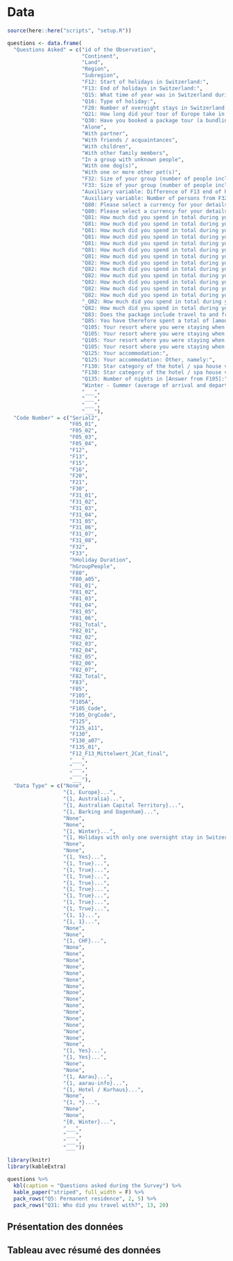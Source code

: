 # Data
```r
source(here::here("scripts", "setup.R"))
```

```r
questions <- data.frame(
  "Questions Asked" = c("id of the Observation",
                        "Continent",
                        "Land",
                        "Region",
                        "Subregion",
                        "F12: Start of holidays in Switzerland:",
                        "F13: End of holidays in Switzerland:",
                        "Q15: What time of year was in Switzerland during your holidays?",
                        "Q16: Type of holiday:",
                        "F20: Number of overnight stays in Switzerland:",
                        "Q21: How long did your tour of Europe take in total (including Switzerland)?",
                        "Q30: Have you booked a package tour (a bundling of arrival and departure, accommodation and/or other tourist services on site)?",
                        "Alone",
                        "With partner",
                        "With friends / acquaintances",
                        "With children",
                        "With other family members",
                        "In a group with unknown people",
                        "With one dog(s)",
                        "With one or more other pet(s)",
                        "F32: Size of your group (number of people including yourself):",
                        "F33: Size of your group (number of people including yourself but excluding people you don't know):",
                        "Auxiliary variable: Difference of F13 end of holiday CH minus F12 start of holiday CH plus 1",
                        "Auxiliary variable: Number of persons from F32 / F33 travel group",
                        "Q80: Please select a currency for your details:",
                        "Q80: Please select a currency for your details. - Others, namely:",
                        "Q81: How much did you spend in total during your stay in Switzerland? -Overnight stay:",
                        "Q81: How much did you spend in total during your stay in Switzerland? - Without arrival and departure: train, mountain railway, boat and other public transport:",
                        "Q81: How much did you spend in total during your stay in Switzerland? - Food & drink: in the accommodation, on the road, out and about:",
                        "Q81: How much did you spend in total during your stay in Switzerland? - Souvenirs, gifts, watches, jewellery:",
                        "Q81: How much did you spend in total during your stay in Switzerland? - Other shopping:",
                        "Q81: How much did you spend in total during your stay in Switzerland? - Other expenses:",
                        "Q81: How much did you spend in total during your stay in Switzerland? -Total:",
                        "Q82: How much did you spend in total during your stay in Switzerland? -Package:",
                        "Q82: How much did you spend in total during your stay in Switzerland? -Overnight stay:",
                        "Q82: How much did you spend in total during your stay in Switzerland? - Without arrival and departure: train, mountain railway, boat and other public transport:",
                        "Q82: How much did you spend in total during your stay in Switzerland? - Food & drink: in the accommodation, on the road, out and about:",
                        "Q82: How much did you spend in total during your stay in Switzerland? - Souvenirs, gifts, watches, jewellery:",
                        "Q82: How much did you spend in total during your stay in Switzerland? - Other shopping:",
                        "_Q82: How much did you spend in total during your stay in Switzerland? - Other expenses:__",
                        "Q82: How much did you spend in total during your stay in Switzerland? - Total expenditure excluding expenditure on package holidays",
                        "Q83: Does the package include travel to and from the resort?",
                        "Q85: You have therefore spent a total of [amount] (excluding package costs) during your stay in Switzerland. Is that right?",
                        "Q105: Your resort where you were staying when your email address was collected for this survey:",
                        "Q105: Your resort where you were staying when your email address was collected for this survey. - Other resort:",
                        "Q105: Your resort where you were staying when your email address was collected for this survey. -Code:",
                        "Q105: Your resort where you were staying when your email address was collected for this survey. - Organization Code:",
                        "Q125: Your accommodation:",
                        "Q125: Your accommodation: Other, namely:",
                        "F130: Star category of the hotel / spa house visited:",
                        "F130: Star category of the hotel / spa house visited: Other classification, namely:",
                        "Q135: Number of nights in [Answer from F105]:",
                        "Winter - Summer (average of arrival and departure date with limit end of April / beginning of May)",
                        "___",
                        "___",
                        "___",
                        "___"),
  "Code Number" = c("Serial2",
                    "F05_01",
                    "F05_02",
                    "F05_03",
                    "F05_04",
                    "F12",
                    "F13",
                    "F15",
                    "F16",
                    "F20",
                    "F21",
                    "F30",
                    "F31_01",
                    "F31_02",
                    "F31_03",
                    "F31_04",
                    "F31_05",
                    "F31_06",
                    "F31_07",
                    "F31_08",
                    "F32",
                    "F33",
                    "hHoliday Duration",
                    "hGroupPeople",
                    "F80",
                    "F80_a05",
                    "F81_01",
                    "F81_02",
                    "F81_03",
                    "F81_04",
                    "F81_05",
                    "F81_06",
                    "F81_Total",
                    "F82_01",
                    "F82_02",
                    "F82_03",
                    "F82_04",
                    "F82_05",
                    "F82_06",
                    "F82_07",
                    "F82_Total",
                    "F83",
                    "F85",
                    "F105",
                    "F105A",
                    "F105_Code",
                    "F105_OrgCode",
                    "F125",
                    "F125_a11",
                    "F130",
                    "F130_a07",
                    "F135_01",
                    "F12_F13_Mittelwert_2Cat_final",
                    "___",
                    "___",
                    "___",
                    "___"),
  "Data Type" = c("None",
                  "{1, Europe}...",
                  "{1, Australia}...",
                  "{1, Australian Capital Territory}...",
                  "{1, Barking and Dagenham}...",
                  "None",
                  "None",
                  "{1, Winter}...",
                  "{1, Holidays with only one overnight stay in Switzerland}...",
                  "None",
                  "None",
                  "{1, Yes}...",
                  "{1, True}...",
                  "{1, True}...",
                  "{1, True}...",
                  "{1, True}...",
                  "{1, True}...",
                  "{1, True}...",
                  "{1, True}...",
                  "{1, True}...",
                  "{1, 1}...",
                  "{1, 1}...",
                  "None",
                  "None",
                  "{1, CHF}...",
                  "None",
                  "None",
                  "None",
                  "None",
                  "None",
                  "None",
                  "None",
                  "None",
                  "None",
                  "None",
                  "None",
                  "None",
                  "None",
                  "None",
                  "None",
                  "None",
                  "{1, Yes}...",
                  "{1, Yes}...",
                  "None",
                  "None",
                  "{1, Aarau}...",
                  "{1, aarau-info}...",
                  "{1, Hotel / Kurhaus}...",
                  "None",
                  "{1, *}...",
                  "None",
                  "None",
                  "{0, Winter}...",
                  "___",
                  "___",
                  "___",
                  "___"))
```


```r
library(knitr)
library(kableExtra)

questions %>%
  kbl(caption = "Questions asked during the Survey") %>%
  kable_paper("striped", full_width = F) %>%
  pack_rows("Q5: Permanent residence", 2, 5) %>%
  pack_rows("Q31: Who did you travel with?", 13, 20)
```

## Présentation des données

## Tableau avec résumé des données